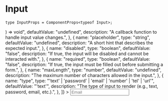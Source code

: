 # Input


```tsx
type InputProps = ComponentProps<typeof Input>;
```

<div className="pb-24">
  <DocsComponentLayout
    propInfo={[
      {
        name: "className",
        type: "string",
        defaultValue: "undefined",
        description: "The CSS class name for styling the button.",
      },
      {
        name: "value",
        type: "string",
        defaultValue: "''",
        description: "The current value of the input.",
      },
      {
        name: "onChange",
        type: "(event: React.ChangeEvent<HTMLInputElement>) => void",
        defaultValue: "undefined",
        description: "A callback function to handle input value changes.",
      },
      {
        name: "placeholder",
        type: "string",
        defaultValue: "undefined",
        description: "A short hint that describes the expected input.",
      },
      {
        name: "disabled",
        type: "boolean",
        defaultValue: "false",
        description:
          "If true, the input will be disabled and cannot be interacted with.",
      },
      {
        name: "required",
        type: "boolean",
        defaultValue: "false",
        description:
          "If true, the input must be filled out before submitting a form.",
      },
      {
        name: "maxLength",
        type: "number",
        defaultValue: "undefined",
        description: "The maximum number of characters allowed in the input.",
      },
      {
        name: "type",
        type: "'text' | 'password' | 'email' | 'number' | 'tel' | 'url'",
        defaultValue: "'text'",
        description:
          "The type of input to render (e.g., text, password, email, etc.).",
      },
    ]}
  >
    <Input type="email" placeholder="Email" />
  </DocsComponentLayout>
</div>
